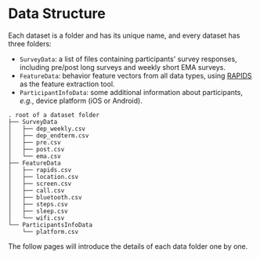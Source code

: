 # Data Structure

Each dataset is a folder and has its unique name, and every dataset has three folders:
- `SurveyData`: a list of files containing participants' survey responses, including pre/post long surveys and weekly short EMA surveys.
- `FeatureData`: behavior feature vectors from all data types, using [RAPIDS](https://www.rapids.science/1.6/) as the feature extraction tool.
- `ParticipantInfoData`: some additional information about participants, *e.g.*, device platform (iOS or Android).

```
. root of a dataset folder
├── SurveyData
│   ├── dep_weekly.csv
│   ├── dep_endterm.csv
│   ├── pre.csv
│   ├── post.csv
│   └── ema.csv
├── FeatureData
│   ├── rapids.csv
│   ├── location.csv
│   ├── screen.csv
│   ├── call.csv
│   ├── bluetooth.csv
│   ├── steps.csv
│   ├── sleep.csv
│   └── wifi.csv
└── ParticipantsInfoData
    └── platform.csv
```

The follow pages will introduce the details of each data folder one by one.